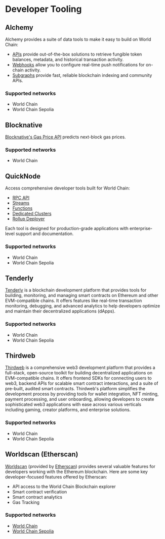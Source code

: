 # Developer Tooling

## Alchemy

Alchemy provides a suite of data tools to make it easy to build on World Chain:

-   [APIs](https://docs.alchemy.com/reference/token-api-quickstart) provide out-of-the-box solutions to retrieve fungible token balances, metadata, and historical transaction activity.
-   [Webhooks](https://docs.alchemy.com/reference/notify-api-quickstart) allow you to configure real-time push notifications for on-chain activity.
-   [Subgraphs](https://docs.alchemy.com/reference/subgraphs-quickstart) provide fast, reliable blockchain indexing and community APIs.

### Supported networks

-   World Chain
-   World Chain Sepolia

## Blocknative

[Blocknative's Gas Price API](https://docs.blocknative.com/gas-prediction/gas-platform) predicts next-block gas prices.

### Supported networks

-   World Chain

## QuickNode

Access comprehensive developer tools built for World Chain:

-   [RPC API](https://www.quicknode.com/core-api)
-   [Streams](https://www.quicknode.com/streams)
-   [Functions](https://www.quicknode.com/functions)
-   [Dedicated Clusters](https://www.quicknode.com/clusters)
-   [Rollup Deployer](https://www.quicknode.com/rollup)

Each tool is designed for production-grade applications with enterprise-level support and documentation.

### Supported networks

-   World Chain
-   World Chain Sepolia

## Tenderly

[Tenderly](https://tenderly.co/) is a blockchain development platform that provides tools for building, monitoring,
and managing smart contracts on Ethereum and other EVM-compatible chains.
It offers features like real-time transaction monitoring, debugging, and advanced analytics
to help developers optimize and maintain their decentralized applications (dApps).

### Supported networks

-   World Chain
-   World Chain Sepolia

## Thirdweb

[Thirdweb](https://thirdweb.com/) is a comprehensive web3 development platform that provides a full-stack, open-source toolkit for building decentralized applications on EVM-compatible chains. It offers frontend SDKs for connecting users to web3, backend APIs for scalable smart contract interactions, and a suite of pre-built, audited smart contracts. Thirdweb's platform simplifies the development process by providing tools for wallet integration, NFT minting, payment processing, and user onboarding, allowing developers to create sophisticated web3 applications with ease across various verticals including gaming, creator platforms, and enterprise solutions.

### Supported networks

-   World Chain
-   World Chain Sepolia

## Worldscan (Etherscan)

[Worldscan](https://worldscan.org/) (provided by [Etherscan](https://etherscan.io/)) provides several valuable features for developers working with the Ethereum blockchain.
Here are some key developer-focused features offered by Etherscan:

-   API access to the World Chain Blockchain explorer
-   Smart contract verification
-   Smart contract analytics
-   Gas Tracking

### Supported networks

-   [World Chain](https://worldscan.org/)
-   [World Chain Sepolia](https://sepolia.worldscan.org/)
